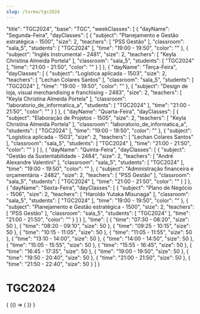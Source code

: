 ```yaml
---
slug: /turma/tgc2024
---
```


  "title": "TGC2024",
  "base": "TGC",
  "weekClasses": [
    {
      "dayName": "Segunda-Feira",
      "dayClasses": [
        {
          "subject": "Planejamento e Gestão estratégica - 1500",
          "size": 2,
          "teachers": [
            "PSS Gestão"
          ],
          "classroom": "sala_5",
          "students": [
            "TGC2024"
          ],
          "time": "19:00 - 19:50",
          "color": ""
        },
        {
          "subject": "Inglês Instrumental - 2481",
          "size": 2,
          "teachers": [
            "Keyla Christina Almeida Portela"
          ],
          "classroom": "sala_5",
          "students": [
            "TGC2024"
          ],
          "time": "21:00 - 21:50",
          "color": ""
        }
      ]
    },
    {
      "dayName": "Terça-Feira",
      "dayClasses": [
        {
          "subject": "Logística aplicada - 1503",
          "size": 2,
          "teachers": [
            "Lechan Colares Santos"
          ],
          "classroom": "sala_5",
          "students": [
            "TGC2024"
          ],
          "time": "19:00 - 19:50",
          "color": ""
        },
        {
          "subject": "Design de loja, visual merchandising e franchising - 2483",
          "size": 2,
          "teachers": [
            "Keyla Christina Almeida Portela"
          ],
          "classroom": "laboratorio_de_informatica_a",
          "students": [
            "TGC2024"
          ],
          "time": "21:00 - 21:50",
          "color": ""
        }
      ]
    },
    {
      "dayName": "Quarta-Feira",
      "dayClasses": [
        {
          "subject": "Elaboração de Projetos - 1505",
          "size": 2,
          "teachers": [
            "Keyla Christina Almeida Portela"
          ],
          "classroom": "laboratorio_de_informatica_a",
          "students": [
            "TGC2024"
          ],
          "time": "19:00 - 19:50",
          "color": ""
        },
        {
          "subject": "Logística aplicada - 1503",
          "size": 2,
          "teachers": [
            "Lechan Colares Santos"
          ],
          "classroom": "sala_5",
          "students": [
            "TGC2024"
          ],
          "time": "21:00 - 21:50",
          "color": ""
        }
      ]
    },
    {
      "dayName": "Quinta-Feira",
      "dayClasses": [
        {
          "subject": "Gestão da Sustentabilidade - 2484",
          "size": 2,
          "teachers": [
            "André Alexandre Valentini"
          ],
          "classroom": "sala_5",
          "students": [
            "TGC2024"
          ],
          "time": "19:00 - 19:50",
          "color": ""
        },
        {
          "subject": "Administração financeira e orçamentária - 2482",
          "size": 2,
          "teachers": [
            "PSS Gestão"
          ],
          "classroom": "sala_5",
          "students": [
            "TGC2024"
          ],
          "time": "21:00 - 21:50",
          "color": ""
        }
      ]
    },
    {
      "dayName": "Sexta-Feira",
      "dayClasses": [
        {
          "subject": "Plano de Negócio - 1506",
          "size": 2,
          "teachers": [
            "Haroldo Yutaka Misunaga"
          ],
          "classroom": "sala_5",
          "students": [
            "TGC2024"
          ],
          "time": "19:00 - 19:50",
          "color": ""
        },
        {
          "subject": "Planejamento e Gestão estratégica - 1500",
          "size": 2,
          "teachers": [
            "PSS Gestão"
          ],
          "classroom": "sala_5",
          "students": [
            "TGC2024"
          ],
          "time": "21:00 - 21:50",
          "color": ""
        }
      ]
    }
  ],
  "time": [
    {
      "time": "07:30 - 08:20",
      "size": 50
    },
    {
      "time": "08:20 - 09:10",
      "size": 50
    },
    {
      "time": "09:25 - 10:15",
      "size": 50
    },
    {
      "time": "10:15 - 11:05",
      "size": 50
    },
    {
      "time": "11:05 - 11:55",
      "size": 50
    },
    {
      "time": "13:10 - 14:00",
      "size": 50
    },
    {
      "time": "14:00 - 14:50",
      "size": 50
    },
    {
      "time": "15:05 - 15:55",
      "size": 50
    },
    {
      "time": "15:55 - 16:45",
      "size": 50
    },
    {
      "time": "16:45 - 17:35",
      "size": 50
    },
    {
      "time": "19:00 - 19:50",
      "size": 50
    },
    {
      "time": "19:50 - 20:40",
      "size": 50
    },
    {
      "time": "21:00 - 21:50",
      "size": 50
    },
    {
      "time": "21:50 - 22:40",
      "size": 50
    }
  ]
}

# TGC2024

<div>
  {
    <BrowserOnly>
      {() => (
        <Grid
          title={data.title}
          weekClasses={data.weekClasses}
          time={data.time}
        />
      )}
    </BrowserOnly>
  }
</div>
